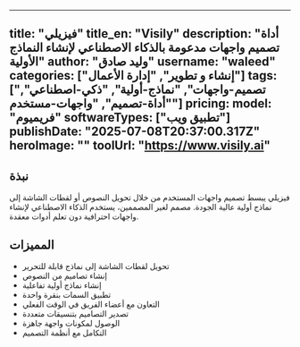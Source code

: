 
---
title: "فيزيلي"
title_en: "Visily"
description: "أداة تصميم واجهات مدعومة بالذكاء الاصطناعي لإنشاء النماذج الأولية"
author: "وليد صادق"
username: "waleed"
categories: ["إنشاء و تطوير", "إدارة الأعمال"]
tags: ["تصميم-واجهات", "نماذج-أولية", "ذكي-اصطناعي", "أداة-تصميم", "واجهات-مستخدم"]
pricing:
  model: "فريميوم"
softwareTypes: ["تطبيق ويب"]
publishDate: "2025-07-08T20:37:00.317Z"
heroImage: ""
toolUrl: "https://www.visily.ai"
---
## نبذة
فيزيلي يبسط تصميم واجهات المستخدم من خلال تحويل النصوص أو لقطات الشاشة إلى نماذج أولية عالية الجودة. مصمم لغير المصممين، يستخدم الذكاء الاصطناعي لإنشاء واجهات احترافية دون تعلم أدوات معقدة.

## المميزات
- تحويل لقطات الشاشة إلى نماذج قابلة للتحرير
- إنشاء تصاميم من النصوص
- إنشاء نماذج أولية تفاعلية
- تطبيق السمات بنقرة واحدة
- التعاون مع أعضاء الفريق في الوقت الفعلي
- تصدير التصاميم بتنسيقات متعددة
- الوصول لمكونات واجهة جاهزة
- التكامل مع أنظمة التصميم
